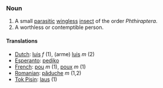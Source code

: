 ===Noun===

# A small [[parasitic]] [[wingless]] [[insect]] of the order ''Phthiraptera''.
# A worthless or contemptible person.

====Translations====
*[[Dutch]]: [[luis]] ''f'' (1), (arme) [[luis]] ''m'' (2)
*[[Esperanto]]: [[pediko]]
*[[French]]: [[pou]] ''m'' (1), [[poux]] ''m'' (1)
*[[Romanian]]: [[păduche]] ''m'' (1,2)
*[[Tok Pisin]]: [[laus]] (1)